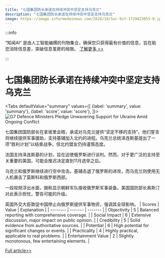 ```yaml
---
title: "七国集团防长承诺在持续冲突中坚定支持乌克兰"
description: "七国集团防长承诺在持续冲突中坚定支持乌克兰"
image: https://image.informedainews.com/2024/10/Soc-9sY-1729423055-0.jpg
---
```



:::info

“知闻AI“ 是由人工智能编撰的刊物集合，确保您只获得最有价值的信息，旨在助您消除信息差，突破信息茧房的局限。  [了解更多 >>](/)

:::

# 七国集团防长承诺在持续冲突中坚定支持乌克兰


<Tabs
	defaultValue="summary"
	values={[
	{label: 'summary', value: 'summary'},
	{label: 'score', value: 'score'},
]}>
<TabItem value="summary">
<img
  src="https://image.informedainews.com/2024/10/Soc-9sY-1729423055-0.jpg"
  alt="G7 Defence Ministers Pledge Unwavering Support for Ukraine Amid Ongoing Conflict"
/>



七国集团国防部长在拿坡里会晤，承诺对乌克兰提供“坚定不移的支持”。他们誓言将继续提供军事援助，支持基辅加入北约的进程。乌克兰总统泽连斯基提出了一项“胜利计划”以结束战争，但北约盟友仍持谨慎态度。

法国支持泽连斯基的计划，旨在迫使俄罗斯进行谈判。然而，对于更广泛的支持至关重要的美国，可能会推迟决定直到11月选举之后。

乌克兰和俄罗斯继续进行空中攻击。基辅击退了俄罗斯的进攻，而乌克兰则使用无人机袭击了莫斯科和俄罗斯西部。

一段视频浮出水面，据称显示朝鲜军队接收俄罗斯军事装备。美国国防部长奥斯汀对此表示担忧，警告可能的升级。

英国外交大臣敦促中国停止向俄罗斯提供军事物资，强调其全球影响。
</TabItem>
<TabItem value="score">
	| Scores     | Value   | Explanation |
	| -------- | ------- | ------- |
	| Objectivity  | 5    | Balanced reporting with comprehensive coverage.    |
	| Social Impact | 6     | Extensive discussion, major impact on public opinion.    |
	| Credibility    | 5    | Solid evidence from authoritative sources.    |
	| Potential    | 6    | High potential for significant changes or events.    |
	| Practicality    | 4    | Highly practical, applicable to real problems.    |
	| Entertainment Value    | 2    | Slightly monotonous, few entertaining elements.    |
</TabItem>
</Tabs>

[Full article>>](https://www.theguardian.com/world/2024/oct/20/ukraine-war-briefing-g7-defence-ministers-pledge-unwavering-support-for-ukraine)
